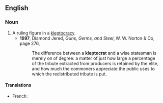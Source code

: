 ==English==

===Noun===

{{en-noun}}

# A ruling figure in a [[kleptocracy]].
#*'''1997''', Diamond Jered, '' Guns, Germs, and Steel '', W. W. Norton & Co, page 276,
#*:The difference between a '''kleptocrat''' and a wise statesman is merely on of degree: a matter of just how large a percentage of the tribute extracted from producers is retained by the elite, and how much the commoners appreciate the public uses to which the redistributed tribute is put.

====Translations====
{{trans-top|corrupt leader}}
* French: {{t|fr|cleptocrate|m|f}}
{{trans-mid}}
{{trans-bottom}}